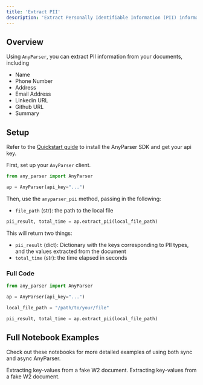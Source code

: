 ```yaml
---
title: 'Extract PII'
description: 'Extract Personally Identifiable Information (PII) information from your documents'
---
```


## Overview
Using `AnyParser`, you can extract PII information from your documents, including

- Name
- Phone Number
- Address
- Email Address
- Linkedin URL
- Github URL
- Summary

## Setup
Refer to the [Quickstart guide](/quickstart/#setup) to install the AnyParser SDK and get your api key.

First, set up your `AnyParser` client.

```python anyparser_pii.py
from any_parser import AnyParser

ap = AnyParser(api_key="...")
```

Then, use the `anyparser_pii` method, passing in the following:
- `file_path` (str): the path to the local file

```python anyparser_extract_pii.py
pii_result, total_time = ap.extract_pii(local_file_path)
```

This will return two things:
- `pii_result` (dict): Dictionary with the keys corresponding to PII types,
and the values extracted from the document
- `total_time` (str): the time elapsed in seconds

### Full Code
```python anyparser_extract_pii.py
from any_parser import AnyParser

ap = AnyParser(api_key="...")

local_file_path = "/path/to/your/file"

pii_result, total_time = ap.extract_pii(local_file_path)
```

## Full Notebook Examples

Check out these notebooks for more detailed examples of using both sync and async AnyParser.

<CardGroup cols={2}>
  <Card
    title="AnyParser Sync Extract PII Example"
    icon="bolt-lightning"
    href="https://github.com/CambioML/any-parser/blob/main/examples/extract_pii.ipynb"
  >
    Extracting key-values from a fake W2 document.
  </Card>
  <Card
    title="AnyParser Async Extract PII Example"
    icon="rotate"
    href="https://github.com/CambioML/any-parser/blob/main/examples/async_extract_pii.ipynb"
  >
    Extracting key-values from a fake W2 document.
  </Card>
</CardGroup>

